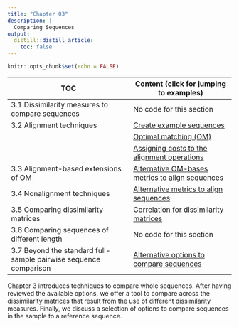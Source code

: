 ```yaml
---
title: "Chapter 03"
description: |
  Comparing Sequences
output:
  distill::distill_article:
    toc: false
---
```


```r
knitr::opts_chunk$set(echo = FALSE)

```


| TOC                             | Content (click for jumping to examples)  |
|-------------------------------------|-------------------------------|
| 3.1 Dissimilarity measures to compare sequences                  | No code for this section |
| 3.2 Alignment techniques                                         | [Create example sequences](rChapter3-2.html) |
|                                                                  | [Optimal matching (OM)](rChapter3-2.html) |
|                                                                  | [Assigning costs to the alignment operations](rChapter3-2.html) |
| 3.3 Alignment-based extensions of OM                             | [Alternative OM-bases metrics to align sequences](rChapter3-3.html) |
| 3.4 Nonalignment techniques                                      | [Alternative metrics to align sequences](rChapter3-4.html) |
| 3.5 Comparing dissimilarity matrices                             | [Correlation for dissimilarity matrices](rChapter3-5.html) |
| 3.6 Comparing sequences of different length                      | No code for this section |
| 3.7	Beyond the standard full-sample pairwise sequence comparison | [Alternative options to compare sequences](rChapter3-7.html) |


Chapter 3 introduces techniques to compare whole sequences. After having reviewed the available options, we offer a tool to compare across the dissimilarity matrices that result from the use of different dissimilarity measures. Finally, we discuss a selection of options to compare sequences in the sample to a reference sequence.
